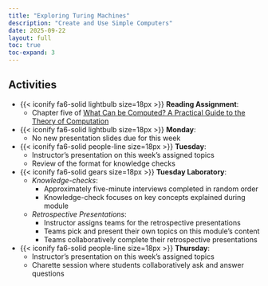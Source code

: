 ```yaml
---
title: "Exploring Turing Machines"
description: "Create and Use Simple Computers"
date: 2025-09-22
layout: full
toc: true
toc-expand: 3
---
```


## Activities

- {{< iconify fa6-solid lightbulb size=18px >}} **Reading Assignment**:
  - Chapter five of [What Can be Computed? A Practical Guide to the
  Theory of Computation](https://whatcanbecomputed.com/)
- {{< iconify fa6-solid lightbulb size=18px >}} **Monday**:
  - No new presentation slides due for this week
- {{< iconify fa6-solid people-line size=18px >}} **Tuesday**:
  - Instructor's presentation on this week's assigned topics
  - Review of the format for knowledge checks
- {{< iconify fa6-solid gears size=18px >}} **Tuesday Laboratory**:
   - *Knowledge-checks*:
      - Approximately five-minute interviews completed in random order
      - Knowledge-check focuses on key concepts explained during module
   - *Retrospective Presentations*:
      - Instructor assigns teams for the retrospective presentations
      - Teams pick and present their own topics on this module's content
      - Teams collaboratively complete their retrospective presentations
- {{< iconify fa6-solid people-line size=18px >}} **Thursday**:
  - Instructor's presentation on this week's assigned topics
  - Charette session where students collaboratively ask and answer questions
